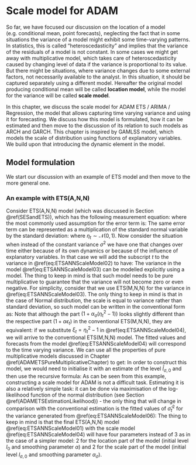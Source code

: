 # Scale model for ADAM {#ADAMscaleModel}
So far, we have focused our discussion on the location of a model (e.g. conditional mean, point forecasts), neglecting the fact that in some situations the variance of a model might exhibit some time-varying patterns. In statistics, this is called "heteroscedasticity" and implies that the variance of the residuals of a model is not constant. In some cases we might get away with multiplicative model, which takes care of heteroscedasticity caused by changing level of data if the variance is proportional to its value. But there might be situations, where variance changes due to some external factors, not necessarily available to the analyst. In this situation, it should be captured separately using a different model. Hereafter the original model producing conditional mean will be called **location model**, while the model for the variance will be called **scale model**.

In this chapter, we discuss the scale model for ADAM ETS / ARIMA / Regression, the model that allows capturing time varying variance and using it for forecasting. We discuss how this model is formulated, how it can be estimated and then move to the discussion of its relation to such models as ARCH and GARCH. This chapter is inspired by GAMLSS model, which models the scale of distribution using functions of explanatory variables. We build upon that introducing the dynamic element in the model.


## Model formulation
We start our discussion with an example of ETS model and then move to the more general one.

### An example with ETS(A,N,N)
Consider ETS(A,N,N) model (which was discussed in Section \@ref(SESandETS)), which has the following measurement equation:
\begin{equation}
    y_t = l_{t-1} + \epsilon_t,
    (\#eq:ETSANNScaleModel01)
\end{equation}
where the most commonly used assumption for the error term is:
\begin{equation*}
    \epsilon_t \sim \mathcal{N}(0, \sigma^2) .
\end{equation*}
The same error term can be represented as a multiplication of the standard normal variable by the standard deviation:
\begin{equation}
    \epsilon_t = \sigma \eta_t,
    (\#eq:ETSANNScaleModel02)
\end{equation}
where $\eta_t \sim \mathcal{N}(0, 1)$. Now consider the situation when instead of the constant variance $\sigma^2$ we have one that changes over time either because of its own dynamics or because of the influence of explanatory variables. In that case we will add the subscript $t$ to the variance in \@ref(eq:ETSANNScaleModel02) to have:
\begin{equation}
    \epsilon_t = \sigma_t \eta_t.
    (\#eq:ETSANNScaleModel03)
\end{equation}
The variance in the model \@ref(eq:ETSANNScaleModel03) can be modelled explicitly using a model. The thing to keep in mind is that such model needs to be pure multiplicative to guarantee that the variance will not become zero or even negative. For simplicity, consider that we use ETS(M,N,N) for the variance in \@ref(eq:ETSANNScaleModel03). The only thing to keep in mind is that in the case of Normal distribution, the scale is equal to variance rather than standard deviation, so such model can be written in the conventional form as:
\begin{equation}
  \begin{aligned}
    \epsilon_t^2 = l_{\sigma,t-1} \eta_t^2 \\
    l_{\sigma,t} = l_{\sigma,t-1} \left(1 + \alpha_\sigma (\eta_t^2-1)\right)
  \end{aligned},
  (\#eq:ETSANNScaleModel04)
\end{equation}
Note that although the part $\left(1 + \alpha_\sigma (\eta_t^2-1)\right)$ looks slightly different than the respective part $\left(1 + \alpha \epsilon_t \right)$  in the conventional ETS(M,N,N), they are equivalent: if we substitute $\xi_t = \eta_t^2-1$ in \@ref(eq:ETSANNScaleModel04), we will arrive to the conventional ETS(M,N,N) model. The fitted values and forecasts from the model \@ref(eq:ETSANNScaleModel04) will correspond to the time varying variance. We can use all the properties of pure multiplicative models discussed in Chapter \@ref(ADAMETSPureMultiplicativeChapter) to get:
\begin{equation}
    \sigma_{t+h} = l_{\sigma,t-1} .
  (\#eq:ETSANNScaleModel05)
\end{equation}
In order to construct this model, we would need to initialise it with an estimate of the level $\hat{l}_{\sigma,0}$ and then use the recursive formula:
\begin{equation}
  \begin{aligned}
    \hat{\eta}_t^2 = \frac{\epsilon_t^2}{\hat{\sigma}^2_{t}} \\
    \hat{\sigma}^2_{t} = \hat{l}_{\sigma,t-1} \\
    \hat{l}_{\sigma,t} = \hat{l}_{\sigma,t-1} (1 + \hat{\alpha}_\sigma (\eta_t-1))
  \end{aligned}.
  (\#eq:ETSANNScaleModel06)
\end{equation}
As can be seen from this example, constructing a scale model for ADAM is not a difficult task. Estimating it is also a relatively simple task: it can be done via maximisation of the log-likelihood function of the normal distribution (see Section \@ref(ADAMETSEstimationLikelihood)) - the only thing that will change in comparison with the conventional estimation is the fitted values of $\hat{\sigma}^2_{t}$ for the variance generated from \@ref(eq:ETSANNScaleModel06):
\begin{equation}
    \ell(\boldsymbol{\theta}, {\sigma}_t^2 | \mathbf{y}) = -\frac{T}{2} \log(2 \pi \sigma_t^2) -\frac{1}{2} \sum_{t=1}^T \frac{\epsilon_t^2}{\sigma_t^2} .
  (\#eq:ETSANNScaleModelLogLik)
\end{equation}
The thing to keep in mind is that the final ETS(A,N,N) model \@ref(eq:ETSANNScaleModel01) with the scale model \@ref(eq:ETSANNScaleModel04) will have four parameters instead of 3 as in the case of a simpler model: 2 for the location part of the model (initial level $l_{0}$ and smoothing parameter $\alpha$) and 2 for the scale part of the model (initial level $l_{\sigma,0}$ and smoothing parameter $\alpha_\sigma$).


<!-- Connection with the conventional one, ETS, ARIMA and Regression with Scale Model -->

<!-- We extend the general ADAM framework, introduced in Section \@ref(ADAMIntermittentFull) with the introduction of the non-constant variance in the following way: -->
<!-- \begin{equation} -->
<!--   \begin{aligned} -->
<!--     & y_t = o_t z_t \\ -->
<!--     & z_t \sim \mathcal{D}(\mu_{z,t}, \sigma^2_t) \\ -->
<!--     & \mu_{z,t} = w_z(\mathbf{v}_{z,t-\mathbf{l}_z}) \\ -->
<!--     & \sigma^2_t = w_\sigma(\mathbf{v}_{\sigma, t-\mathbf{l}_\sigma}) -->
<!--   \end{aligned}, -->
<!--   (\#eq:ADAMStateSpaceSM) -->
<!-- \end{equation} -->
<!-- where $\mathcal{D}$ is the assumed distribution. -->

<!-- In case of additive error model, the demand sizes part of the model can be written as: -->
<!-- \begin{equation} -->
<!--   \begin{aligned} -->
<!--     & z_t = \mathbf{w}^\prime_z \mathbf{v}_{z,t-\mathbf{l_1}} + \epsilon_t \\ -->
<!--     & \mathbf{v}_{z,t} = \mathbf{F}_z \mathbf{v}_{z,t-\mathbf{l}_z} + \mathbf{g}_z \epsilon_t \\ -->
<!--     & \epsilon_t^2 = \sigma_t^2 \xi_t \\ -->
<!--     & \sigma^2_t = \exp \left(\mathbf{w}^\prime_\sigma \log(\mathbf{v}_{\sigma,t-\mathbf{l}_\sigma})\right) \\ -->
<!--     \log \mathbf{v}_{\sigma,t} = & \mathbf{F}_\sigma \log \mathbf{v}_{\sigma,t-\mathbf{l}_\sigma} + \log(\mathbf{1}_k + \mathbf{g}_\sigma \xi_t) -->
<!--   \end{aligned}, -->
<!--   (\#eq:ADAMStateSpaceSMAdditive) -->
<!-- \end{equation} -->

<!-- where the error term function $\varsigma({\mathbf{v}_{\xi,t-\mathbf{l}}})$ depends on its own states and set of explanatory variables. -->

<!-- In case of multiplicative error model, for example with $\Gamma$ distribution, the SM model assumes that: $1+\epsilon_{t+h} \sim \Gamma(s_{t+h}^{-1}, s_{t+h})$. This should be used in the DGP in simulations. -->


<!-- ## Estimation of ADAM SM -->
<!-- How the residuals are extracted, how the stuff is initialised, estimated and then forecasts are produced -->


<!-- ## Forecasting with ADAM SM -->

<!-- ## Example in R -->


<!-- ## Connection with ARCH and GARCH -->
<!-- The formulation, basic principles -->



<!-- ## ADAM SM order selection -- add this to Chapter 16 -->
